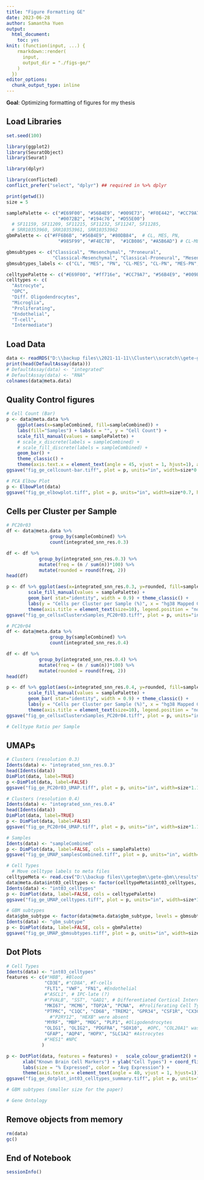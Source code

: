 ```yaml
---
title: "Figure Formatting GE"
date: 2023-06-28
author: Samantha Yuen
output:
  html_document:
    toc: yes
knit: (function(input, ...) {
    rmarkdown::render(
      input,
      output_dir = "./figs-ge/"
    )
  })
editor_options:
  chunk_output_type: inline
---
```


**Goal**: Optimizing formatting of figures for my thesis

## Load Libraries

```r
set.seed(100)

library(ggplot2)
library(SeuratObject)
library(Seurat)

library(dplyr)

library(conflicted)
conflict_prefer("select", "dplyr") ## required in %>% dplyr

print(getwd())
size = 5

samplePalette <- c("#E69F00", "#56B4E9", "#009E73", "#F0E442", "#CC79A7", "#ff716e", "#999999", 
                   "#0072B2", "#194c76", "#D55E00")
  # SF11159, SF11209, SF11215, SF11232, SF11247, SF11285, 
  # SRR10353960, SRR10353961, SRR10353962
gbmPalette <- c("#FF6B6B", "#56B4E9", "#80DB84",  # CL, MES, PN,
                   "#985F99", "#F4EC7B",  "#1CB086", "#A5B6AD") # CL-MES, CL-PN, MES-PN, NA

gbmsubtypes <- c("Classical", "Mesenchymal", "Proneural", 
                 "Classical-Mesenchymal", "Classical-Proneural", "Mesenchymal-Proneural", "NA")
gbmsubtypes_labels <- c("CL", "MES", "PN", "CL-MES", "CL-PN", "MES-PN", "NA")

celltypePalette <- c("#E69F00", "#ff716e", "#CC79A7", "#56B4E9", "#009E73", "#0072B2", "#F0E442", "#A5B6AD")
celltypes <- c(
  "Astrocyte",
  "OPC",
  "Diff. Oligodendrocytes",
  "Microglia",
  "Proliferating",
  "Endothelial",
  "T-cell",
  "Intermediate")
```

## Load Data

```r
data <- readRDS("D:\\backup files\\2021-11-11\\Cluster\\scratch\\gete-gbm\\results\\GBM-GSC neuroblastoma TE\\2021-09-02\\ge_gbmscIntUmap-subtypes.rds")
print(head(DefaultAssay(data)))
# DefaultAssay(data) <- "integrated"
# DefaultAssay(data) <- "RNA"
colnames(data@meta.data)
```

## Quality Control figures

```r
# Cell Count (Bar)
p <- data@meta.data %>%
    ggplot(aes(x=sampleCombined, fill=sampleCombined)) + 
    labs(fill="Samples") + labs(x = "", y = "Cell Count") +
    scale_fill_manual(values = samplePalette) +
    # scale_x_discrete(labels = sampleCombined) +
    # scale_fill_discrete(labels = sampleCombined) +
    geom_bar() +
    theme_classic() +
    theme(axis.text.x = element_text(angle = 45, vjust = 1, hjust=1), axis.text = element_text(size=10))
ggsave("fig_ge_cellcount-bar.tiff", plot = p, units="in", width=size*0.85, height=size*0.7, dpi=300, compression = 'lzw')

# PCA Elbow Plot
p <- ElbowPlot(data)
ggsave("fig_ge_elbowplot.tiff", plot = p, units="in", width=size*0.7, height=size*0.7, dpi=300, compression = 'lzw')

```

## Cells per Cluster per Sample

```r
# PC20r03
df <- data@meta.data %>%
                group_by(sampleCombined) %>%
                count(integrated_snn_res.0.3)

df <- df %>% 
            group_by(integrated_snn_res.0.3) %>% 
            mutate(freq = (n / sum(n))*100) %>%
            mutate(rounded = round(freq, 2))
head(df)

p <- df %>% ggplot(aes(x=integrated_snn_res.0.3, y=rounded, fill=sampleCombined)) + 
        scale_fill_manual(values = samplePalette) +
        geom_bar( stat="identity", width = 0.9) + theme_classic() + 
        labs(y = "Cells per Cluster per Sample (%)", x = "hg38 Mapped Cluster ID", fill= "Samples") +
        theme(axis.title = element_text(size=10), legend.position = "none")
ggsave("fig_ge_cellsxClusterxSamples_PC20r03.tiff", plot = p, units="in", width=size*0.6, height=size*0.6, dpi=300, compression = 'lzw')

# PC20r04
df <- data@meta.data %>%
                group_by(sampleCombined) %>%
                count(integrated_snn_res.0.4)

df <- df %>% 
            group_by(integrated_snn_res.0.4) %>% 
            mutate(freq = (n / sum(n))*100) %>%
            mutate(rounded = round(freq, 2))
head(df)

p <- df %>% ggplot(aes(x=integrated_snn_res.0.4, y=rounded, fill=sampleCombined)) + 
        scale_fill_manual(values = samplePalette) +
        geom_bar( stat="identity", width = 0.9) + theme_classic() + 
        labs(y = "Cells per Cluster per Sample (%)", x = "hg38 Mapped Cluster ID", fill= "Samples") +
        theme(axis.title = element_text(size=10), legend.position = "none")
ggsave("fig_ge_cellsxClusterxSamples_PC20r04.tiff", plot = p, units="in", width=size*0.6, height=size*0.6, dpi=300, compression = 'lzw')

# Celltype Ratio per Sample
```

## UMAPs

```r
# Clusters (resolution 0.3)
Idents(data) <- "integrated_snn_res.0.3"
head(Idents(data))
DimPlot(data, label=TRUE) 
p <-DimPlot(data, label=FALSE) 
ggsave("fig_ge_PC20r03_UMAP.tiff", plot = p, units="in", width=size*1.1, height=size, dpi=300, compression = 'lzw')

# Clusters (resolution 0.4)
Idents(data) <- "integrated_snn_res.0.4"
head(Idents(data))
DimPlot(data, label=TRUE) 
p <- DimPlot(data, label=FALSE) 
ggsave("fig_ge_PC20r04_UMAP.tiff", plot = p, units="in", width=size*1.1, height=size*1, dpi=300, compression = 'lzw')

# Samples
Idents(data) <- "sampleCombined"
p <- DimPlot(data, label=FALSE, cols = samplePalette) 
ggsave("fig_ge_UMAP_samplesCombined.tiff", plot = p, units="in", width=size*1.2, height=size*1, dpi=300, compression = 'lzw')

# Cell Types
  # Move celltype labels to meta files
celltypeMeta <- read.csv("D:\\backup files\\getegbm\\gete-gbm\\results\\GBM-GSC neuroblastoma TE\\2022-11-09_celltypes_gbmsc\\gbmsc_meta_celltypes.csv", row.names = 1)
data@meta.data$int03_celltypes <- factor(celltypeMeta$int03_celltypes, levels = celltypes)
Idents(data) <- "int03_celltypes"
p <- DimPlot(data, label=FALSE, cols = celltypePalette) 
ggsave("fig_ge_UMAP_celltypes.tiff", plot = p, units="in", width=size*1.3, height=size*1, dpi=300, compression = 'lzw')

# GBM subtypes
data$gbm_subtype <- factor(data@meta.data$gbm_subtype, levels = gbmsubtypes, labels = gbmsubtypes_labels)
Idents(data) <- "gbm_subtype"
p <- DimPlot(data, label=FALSE, cols = gbmPalette) 
ggsave("fig_ge_UMAP_gbmsubtypes.tiff", plot = p, units="in", width=size*1.1, height=size*1, dpi=300, compression = 'lzw')
```

## Dot Plots

```r
# Cell Types
Idents(data) <- "int03_celltypes"
features <- c(#"HBB", #Blood
              "CD3E", #"CD8A", #T-cells
              "FLT1", "VWF", "FN1", #Endothelial
              #"ASCL1", # IPC-late (?)
              #"PVALB", "SST", "GAD1", # Differentiated Cortical Interneurons (Inhibitory neurons)
              "MKI67", "MCM6", "TOP2A", "PCNA",  #Proliferating Cell Type
              "PTPRC", "C1QC", "CD68", "TREM2", "GPR34", "CSF1R", "CX3CR1", #Microglia, 
                #"P2RY12", "HEXB" were absent
              "MYRF", "MBP", "MOG", "PLP1", #Oligodendrocytes
              "OLIG1", "OLIG2", "PDGFRA", "SOX10",  #OPC, "COL20A1" was absent
              "GFAP", "AQP4", "HOPX", "SLC1A2" #Astrocytes
              #"HES1" #NPC
             )

p <- DotPlot(data, features = features) +   scale_colour_gradient2() + 
      xlab("Known Brain Cell Markers") + ylab("Cell Types") + coord_flip() + 
      labs(size = "% Expressed", color = "Avg Expression") +
      theme(axis.text.x = element_text(angle = 40, vjust = 1, hjust=1)) 
ggsave("fig_ge_dotplot_int03_celltypes_summary.tiff", plot = p, units="in", width=size*1.1, height=size*1.3, dpi=300, compression ='lzw')

# GBM subtypes (smaller size for the paper)

# Gene Ontology
```

## Remove objects from memory

```r
rm(data)
gc()
```

## End of Notebook

```r
sessionInfo()
```
